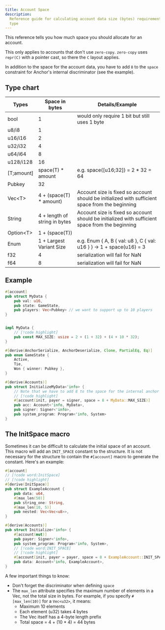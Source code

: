 ```yaml
---
title: Account Space
description:
  Reference guide for calculating account data size (bytes) requirements by Rust
  type
---
```


This reference tells you how much space you should allocate for an account.

This only applies to accounts that don't use `zero-copy`. `zero-copy` uses
`repr(C)` with a pointer cast, so there the `C` layout applies.

In addition to the space for the account data, you have to add `8` to the
`space` constraint for Anchor's internal discriminator (see the example).

## Type chart

| Types      | Space in bytes                | Details/Example                                                                                 |
| ---------- | ----------------------------- | ----------------------------------------------------------------------------------------------- |
| bool       | 1                             | would only require 1 bit but still uses 1 byte                                                  |
| u8/i8      | 1                             |
| u16/i16    | 2                             |
| u32/i32    | 4                             |
| u64/i64    | 8                             |
| u128/i128  | 16                            |
| [T;amount] | space(T) \* amount            | e.g. space([u16;32]) = 2 \* 32 = 64                                                             |
| Pubkey     | 32                            |
| Vec\<T>    | 4 + (space(T) \* amount)      | Account size is fixed so account should be initialized with sufficient space from the beginning |
| String     | 4 + length of string in bytes | Account size is fixed so account should be initialized with sufficient space from the beginning |
| Option\<T> | 1 + (space(T))                |
| Enum       | 1 \+ Largest Variant Size     | e.g. Enum \{ A, B \{ val: u8 \}, C \{ val: u16 \} \} \-\> 1 \+ space(u16) = 3                   |
| f32        | 4                             | serialization will fail for NaN                                                                 |
| f64        | 8                             | serialization will fail for NaN                                                                 |

## Example

```rust
#[account]
pub struct MyData {
    pub val: u16,
    pub state: GameState,
    pub players: Vec<Pubkey> // we want to support up to 10 players
}


impl MyData {
    // [!code highlight]
    pub const MAX_SIZE: usize = 2 + (1 + 32) + (4 + 10 * 32);
}

#[derive(AnchorSerialize, AnchorDeserialize, Clone, PartialEq, Eq)]
pub enum GameState {
    Active,
    Tie,
    Won { winner: Pubkey },
}

#[derive(Accounts)]
pub struct InitializeMyData<'info> {
    // Note that we have to add 8 to the space for the internal anchor
    // [!code highlight]
    #[account(init, payer = signer, space = 8 + MyData::MAX_SIZE)]
    pub acc: Account<'info, MyData>,
    pub signer: Signer<'info>,
    pub system_program: Program<'info, System>
}
```

## The InitSpace macro

Sometimes it can be difficult to calculate the initial space of an account. This
macro will add an `INIT_SPACE` constant to the structure. It is not necessary
for the structure to contain the `#[account]` macro to generate the constant.
Here's an example:

```rust
#[account]
// [!code word:InitSpace]
// [!code highlight]
#[derive(InitSpace)]
pub struct ExampleAccount {
    pub data: u64,
    #[max_len(50)]
    pub string_one: String,
    #[max_len(10, 5)]
    pub nested: Vec<Vec<u8>>,
}

#[derive(Accounts)]
pub struct Initialize<'info> {
    #[account(mut)]
    pub payer: Signer<'info>,
    pub system_program: Program<'info, System>,
    // [!code word:INIT_SPACE]
    // [!code highlight]
    #[account(init, payer = payer, space = 8 + ExampleAccount::INIT_SPACE)]
    pub data: Account<'info, ExampleAccount>,
}
```

A few important things to know:

- Don't forget the discriminator when defining `space`
- The `max_len` attribute specifies the maximum number of elements in a Vec, not the total size in bytes. 
  For example, if you specify `#[max_len(10)]` for a `Vec<u32>`, it means:
  - Maximum 10 elements
  - Each element (u32) takes 4 bytes
  - The Vec itself has a 4-byte length prefix
  - Total space = 4 + (10 * 4) = 44 bytes
